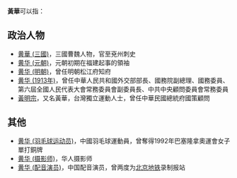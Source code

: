 '''黃華'''可以指：
== 政治人物 ==
* [[黄華_(三國)|黄華 (三國)]]，三國曹魏人物，官至兗州刺史
* [[黄华_(元朝)|黄华 (元朝)]]，元朝初期在福建起事的領袖
* [[黄华_(明朝)|黄华 (明朝)]]，曾任明朝松江府知府
* [[黄华_(1913年)|黄华 (1913年)]]，曾任中華人民共和國外交部部長、國務院副總理、國務委員、第六屆全國人民代表大會常務委員會副委員長、中共中央顧問委員會常務委員
* [[黃明宗|黃明宗]]，又名黃華，台灣獨立運動人士，曾任中華民國總統府國策顧問

== 其他 ==
* [[黄华_(羽毛球运动员)|黄华 (羽毛球运动员)]]，中國羽毛球運動員，曾奪得1992年巴塞隆拿奧運會女子單打銅牌
* [[黄华_(摄影师)|黄华 (摄影师)]]，华人摄影师
* [[黄华_(配音演员)|黄华 (配音演员)]]，中国配音演员，曾两度为[[北京地铁|北京地铁]]录制报站

{{Disambiguation|H|cat=二字黄姓人名消歧义}}